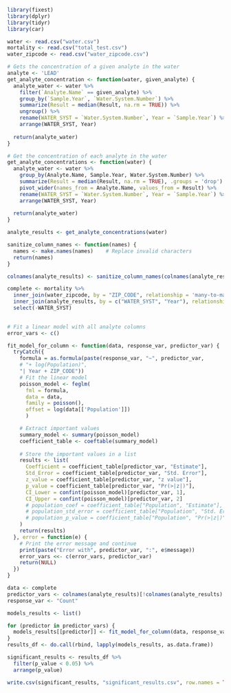 ```r

library(fixest)
library(dplyr)
library(tidyr)
library(car)

```

```r

water <- read.csv("water.csv")
mortality <- read.csv("total_test.csv")
water_zipcode <- read.csv("water_zipcode.csv")

```

```r

# Gets the concentration of a given analyte in the water
analyte <- 'LEAD'
get_analyte_concentration <- function(water, given_analyte) {
  analyte_water <- water %>%
    filter(`Analyte.Name` == given_analyte) %>%
    group_by(`Sample.Year`, `Water.System.Number`) %>%
    summarize(Result = median(Result, na.rm = TRUE)) %>%
    ungroup() %>%
    rename(WATER_SYST = `Water.System.Number`, Year = `Sample.Year`) %>%
    arrange(WATER_SYST, Year)
  
  return(analyte_water)
}

# Get the concentration of each analyte in the water
get_analyte_concentrations <- function(water) {
  analyte_water <- water %>%
    group_by(Analyte.Name, Sample.Year, Water.System.Number) %>%
    summarize(Result = median(Result, na.rm = TRUE), .groups = 'drop') %>%
    pivot_wider(names_from = Analyte.Name, values_from = Result) %>%
    rename(WATER_SYST = `Water.System.Number`, Year = `Sample.Year`) %>%
    arrange(WATER_SYST, Year)
  
  return(analyte_water)
}
```

```r

analyte_results <- get_analyte_concentrations(water)

sanitize_column_names <- function(names) {
  names <- make.names(names)    # Replace invalid characters
  return(names)
}

colnames(analyte_results) <- sanitize_column_names(colnames(analyte_results))

```

```r

complete <- mortality %>%
  inner_join(water_zipcode, by = "ZIP_CODE", relationship = 'many-to-many') %>%
  inner_join(analyte_results, by = c("WATER_SYST", "Year"), relationship = 'many-to-many') %>%
  select(-WATER_SYST)
  
```

```r

# Fit a linear model with all analyte columns
error_vars <- c()

fit_model_for_column <- function(data, response_var, predictor_var) {
  tryCatch({
    formula = as.formula(paste(response_var, "~", predictor_var, 
    # "+ log(Population)",
    "| Year + ZIP_CODE"))
    # Fit the linear model
    poisson_model <- feglm(
      fml = formula, 
      data = data,
      family = poisson(),
      offset = log(data[['Population']])
      )

    # Extract important values
    summary_model <- summary(poisson_model)
    coefficient_table <- coeftable(summary_model)
    
    # Store the important values in a list
    results <- list(
      Coefficient = coefficient_table[predictor_var, "Estimate"],
      Std_Error = coefficient_table[predictor_var, "Std. Error"],
      z_value = coefficient_table[predictor_var, "z value"],
      p_value = coefficient_table[predictor_var, "Pr(>|z|)"],
      CI_Lower = confint(poisson_model)[predictor_var, 1],
      CI_Upper = confint(poisson_model)[predictor_var, 2]
      # population_coef = coefficient_table["Population", "Estimate"],
      # population_std_error = coefficient_table["Population", "Std. Error"],
      # population_p_value = coefficient_table["Population", "Pr(>|z|)"]
    )
    return(results)
  }, error = function(e) {
    # Print the error message and continue
    print(paste("Error with", predictor_var, ":", e$message))
    error_vars <<- c(error_vars, predictor_var)
    return(NULL)
  })
}

```

```r

data <- complete 
predictor_vars <- colnames(analyte_results)[!colnames(analyte_results) %in% c("Year", "WATER_SYST")]
response_var <- "Count"

models_results <- list()

for (predictor in predictor_vars) {
  models_results[[predictor]] <- fit_model_for_column(data, response_var, predictor)
}
results_df <- do.call(rbind, lapply(models_results, as.data.frame))

significant_results <- results_df %>%
  filter(p_value < 0.05) %>%
  arrange(p_value)

write.csv(significant_results, "significant_results.csv", row.names = TRUE)

```


